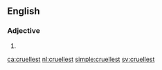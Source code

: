 ==English==

===Adjective===
{{head|en}}

# {{en-superlative of|cruel}}

[[ca:cruellest]]
[[nl:cruellest]]
[[simple:cruellest]]
[[sv:cruellest]]